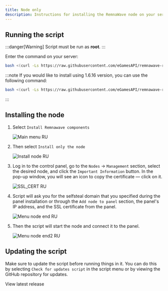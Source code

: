 ---
title: Node only
description: Instructions for installing the RemnaWave node on your server.
---


## Running the script

:::danger[Warning]
Script must be run as **root**.
:::

Enter the command on your server:

```bash
bash <(curl -Ls https://raw.githubusercontent.com/eGamesAPI/remnawave-reverse-proxy/refs/heads/main/install_remnawave.sh)
```

:::note
If you would like to install using 1.6.16 version, you can use the following command:

```bash
bash <(curl -Ls https://raw.githubusercontent.com/eGamesAPI/remnawave-reverse-proxy/refs/tags/v.1.7.5/install_remnawave.sh)
```
:::

## Installing the node

<Steps>

1. Select `Install Remnawave components`

    ![Main menu RU](https://raw.githubusercontent.com/eGamesAPI/remnawave-reverse-proxy/refs/heads/main/docs/src/assets/en/main_menu.png)

2. Then select `Install only the node`

    ![Install node RU](https://raw.githubusercontent.com/eGamesAPI/remnawave-reverse-proxy/refs/heads/main/docs/src/assets/en/install_node.png)

3. Log in to the control panel, go to the `Nodes` → `Management` section, select the desired node, and click the `Important Information` button. In the pop-up window, you will see an icon to copy the certificate — click on it.

    ![SSL_CERT RU](https://raw.githubusercontent.com/eGamesAPI/remnawave-reverse-proxy/refs/heads/main/docs/src/assets/en/ssl_cert.png)

4. Script will ask you for the selfsteal domain that you specified during the panel installation or through the `Add node to panel` section, the panel's IP address, and the SSL certificate from the panel.

    ![Menu node end RU](https://raw.githubusercontent.com/eGamesAPI/remnawave-reverse-proxy/refs/heads/main/docs/src/assets/en/menu_node_end.png)

5. Then the script will start the node and connect it to the panel.

    ![Menu node end2 RU](https://raw.githubusercontent.com/eGamesAPI/remnawave-reverse-proxy/refs/heads/main/docs/src/assets/en/menu_node_end2.png)

</Steps>

## Updating the script

Make sure to update the script before running things in it. You can do this by selecting `Check for updates script` in the script menu or by viewing the GitHub repository for updates.

<div style={{ display: 'flex', flexDirection: 'column', alignItems: 'center', gap: '1rem', textAlign: 'center' }}>
    <LinkButton
        href="https://github.com/eGamesAPI/remnawave-reverse-proxy/releases/latest"
        icon="github"
        iconPlacement="start"
    >
        View latest release
    </LinkButton>
</div>